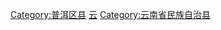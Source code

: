 [[Category:普洱区县|Category:普洱区县]]
[[Category:中国佤族自治县|云]]
[[Category:云南省民族自治县|Category:云南省民族自治县]]

{{catmore|西盟佤族自治县|云南省西盟佤族自治县}}